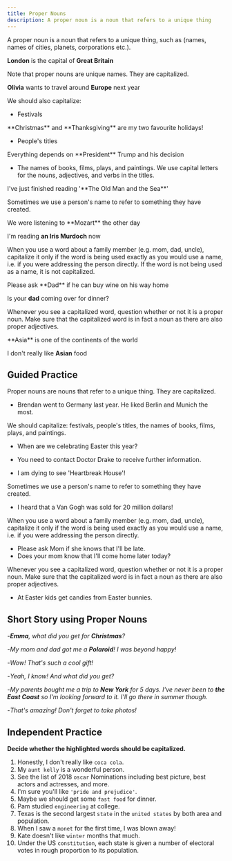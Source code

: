 ```yaml
---
title: Proper Nouns
description: A proper noun is a noun that refers to a unique thing
---
```


A proper noun is a noun that refers to a unique thing, such as (names, names of cities, planets, corporations etc.).

<Callout title="Example">**London** is the capital of **Great Britain**</Callout>

Note that proper nouns are unique names. They are capitalized.

<Callout title="Example">**Olivia** wants to travel around **Europe** next year</Callout>

We should also capitalize:

- Festivals

<Callout title="Example">
  **Christmas** and **Thanksgiving** are my two favourite holidays!
</Callout>

- People's titles

<Callout title="Example">
  Everything depends on **President** Trump and his decision
</Callout>

- The names of books, films, plays, and paintings. We use capital letters for the nouns, adjectives, and verbs in the titles.

<Callout title="Example">
  I've just finished reading '**The Old Man and the Sea**'
</Callout>

Sometimes we use a person's name to refer to something they have created.

<Callout title="Example">
  We were listening to **Mozart** the other day

I'm reading **an Iris Murdoch** now

</Callout>

When you use a word about a family member (e.g. mom, dad, uncle), capitalize it only if the word is being used exactly as you would use a name, i.e. if you were addressing the person directly. If the word is not being used as a name, it is not capitalized.

<Callout title="Example">
  Please ask **Dad** if he can buy wine on his way home
  
Is your **dad** coming over for  dinner?

</Callout>

Whenever you see a capitalized word, question whether or not it is a proper noun. Make sure that the capitalized word is in fact a noun as there are also proper adjectives.

<Callout title="Example">
  **Asia** is one of the continents of the world <Tooltip content="Proper noun" />
  
I don't really like **Asian** food <Tooltip content="Proper adjective" />

</Callout>

## Guided Practice

<Callout type="success">
  Proper nouns are nouns that refer to a unique thing. They are capitalized.
</Callout>

- Brendan went to Germany last year. He liked Berlin and Munich the most. <Tooltip content='Brendan, Germany, Berlin, Munich' />

<Callout type="success">
  We should capitalize: festivals, people's titles, the names of books, films, plays, and
  paintings.
</Callout>

- When are we celebrating Easter this year? <Tooltip content='Easter' />

- You need to contact Doctor Drake to receive further information. <Tooltip content='Doctor' />

- I am dying to see 'Heartbreak House'! <Tooltip content='Heartbreak House' />

<Callout type="success">
  Sometimes we use a person's name to refer to something they have created.
</Callout>

- I heard that a Van Gogh was sold for 20 million dollars! <Tooltip content="Van Gogh" />

<Callout type="success">
  When you use a word about a family member (e.g. mom, dad, uncle), capitalize it only if
  the word is being used exactly as you would use a name, i.e. if you were addressing the
  person directly.
</Callout>

- Please ask Mom if she knows that I'll be late. <Tooltip content='Mom' />
- Does your mom know that I'll come home later today? <Tooltip content='mom' />

<Callout type="success">
  Whenever you see a capitalized word, question whether or not it is a proper noun. Make
  sure that the capitalized word is in fact a noun as there are also proper adjectives.
</Callout>

- At Easter <Tooltip content='Easter (proper noun)' /> kids get candies from Easter <Tooltip content='Easter (proper adjective)' /> bunnies.

## Short Story using Proper Nouns

-_**Emma**, what did you get for **Christmas**?_

-_My mom and dad got me a **Polaroid**! I was beyond happy!_

-_Wow! That's such a cool gift!_

-_Yeah, I know! And what did you get?_

-_My parents bought me a trip to **New York** for 5 days. I've never been to **the East Coast** so I'm looking forward to it. I'll go there in summer though._

-_That's amazing! Don't forget to take photos!_

## Independent Practice

**Decide whether the highlighted words should be capitalized.**

1. Honestly, I don't really like `coca cola`. <Tooltip content='Coca Cola' />
2. My `aunt kelly` is a wonderful person. <Tooltip content='aunt Kelly'  />
3. See the list of 2018 `oscar` Nominations including best picture, best actors and actresses, and more. <Tooltip content='Oscar'  />
4. I'm sure you'll like `'pride and prejudice'`. <Tooltip content='Pride and Prejudice' />
5. Maybe we should get some `fast food` for dinner. <Tooltip content='fast food' />
6. Pam studied `engineering` at college. <Tooltip content='Engineering' />
7. Texas is the second largest `state` in the `united states` by both area and population. <Tooltip content='United States' />
8. When I saw a `monet` for the first time, I was blown away! <Tooltip content='Monet' />
9. Kate doesn't like `winter` months that much. <Tooltip content='winter' />
10. Under the US `constitution`, each state is given a number of electoral votes in rough proportion to its population. <Tooltip content='constitution' />
